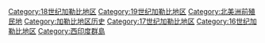 [[Category:18世纪加勒比地区|Category:18世纪加勒比地区]]
[[Category:19世纪加勒比地区|Category:19世纪加勒比地区]]
[[Category:北美洲前殖民地|Category:北美洲前殖民地]]
[[Category:加勒比地区历史|Category:加勒比地区历史]]
[[Category:17世纪加勒比地区|Category:17世纪加勒比地区]]
[[Category:16世纪加勒比地区|Category:16世纪加勒比地区]]
[[Category:西印度群島|Category:西印度群島]]